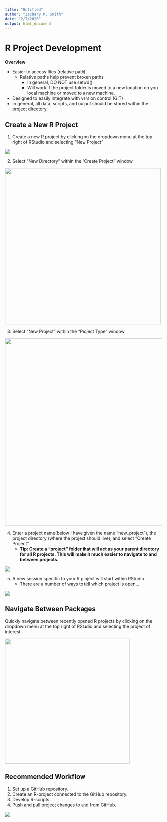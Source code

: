 ```yaml
---
title: "Untitled"
author: "Zachary M. Smith"
date: "2/7/2020"
output: html_document
---
```

# R Project Development

__Overview__

* Easier to access files (relative path)
    + Relative paths help prevent broken paths
        + In general, DO NOT use setwd()
        + Will work if the project folder is moved to a new location on you local machine or moved to a new machine.
* Designed to easily integrate with version control (GIT)
* In general, all data, scripts, and output should be stored within the project directory.

## Create a New R Project

1. Create a new R project by clicking on the dropdown menu at the top right of RStudio and selecting "New Project"

![](images/r_project/create_project.png)

2. Select "New Directory" within the "Create Project" window

![](images/r_project/new_directory.png){width=500px}

3. Select "New Project" within the "Project Type" window

![](images/r_project/project_type.png){width=600px}

4. Enter a project name(below I have given the name "new_project"), the project directory (where the project should live), and select "Create Project"
    + __Tip: Create a “project” folder that will act as your parent directory for all R projects. This will make it much easier to navigate to and between projects.__

![](images/r_project/create_new_project.png)

5. A new session specific to your R project will start within RStudio
    + There are a number of ways to tell which project is open...

![](images/r_project/fresh_project.png)

## Navigate Between Packages

Quickly navigate between recently opened R projects by clicking on the dropdown menu at the top right of RStudio and selecting the project of interest.

![](images/r_project/nav_project.png){width=400px}


## Recommended Workflow

1. Set up a GitHub repository.
2. Create an R-project connected to the GitHub repository.
3. Develop R-scripts.
4. Push and pull project changes to and from GitHub.

![](images/r_project/workflow.png)
